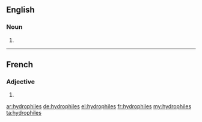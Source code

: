 ==English==

===Noun===
{{head|en}}

# {{plural of|hydrophile}}

----

==French==

===Adjective===
{{fr-adj-form}} {{m-p|f-p}}

# {{form of|plural|hydrophile|lang=fr}}

[[ar:hydrophiles]]
[[de:hydrophiles]]
[[el:hydrophiles]]
[[fr:hydrophiles]]
[[my:hydrophiles]]
[[ta:hydrophiles]]